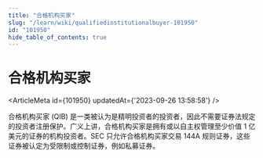 ```yaml
---
title: "合格机构买家"
slug: "/learn/wiki/qualifiedinstitutionalbuyer-101950"
id: "101950"
hide_table_of_contents: true
---
```



# 合格机构买家

<ArticleMeta id={101950} updatedAt={'2023-09-26 13:58:58'} />
<div className='border-solid border-b border-t-0 my-4 border-[var(--ifm-color-gray-300)]' />

合格机构买家 (QIB) 是一类被认为是精明投资者的投资者，因此不需要证券法规定的投资者注册保护。广义上讲，合格机构买家是拥有或以自主权管理至少价值 1 亿美元的证券的机构投资者。SEC 只允许合格机构买家交易 144A 规则证券，这些证券被认定为受限制或控制证券，例如私募证券。
